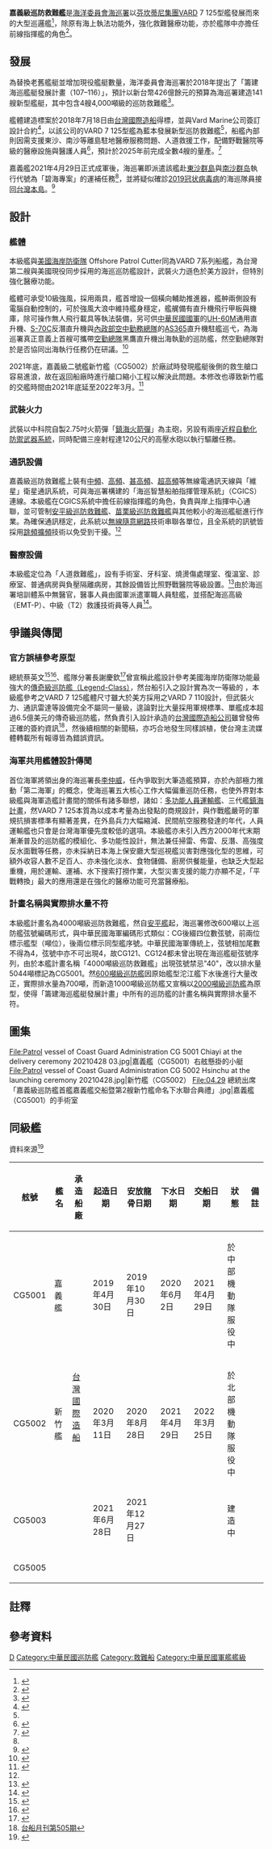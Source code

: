 {{NoteTA
|G1=Medicine
|1 = zh-tw:嚴重特殊傳染性肺炎;zh-hans:2019冠状病毒病;zh-hk:2019冠狀病毒病;
}}
{{軍艦艦型模板
|圖片= [[File:海巡嘉義艦(CG5001).png|300px]]
|照片說明= 高雄港內的嘉義艦（CG5001）
|圖片2= 
|照片說明2= 
|名稱= 嘉義級巡防救難艦[[File:Flag_of_the_Coast_Guard_Administration_of_the_Republic_of_China.svg|30px]]<br /><small>Chiayi-class Offshore Patrol Vessel</small>
|艦種= 
|艦名= [[嘉義市|嘉義市]]
|擁有國= {{ROC}}
|代號= 
|前型= 
|次型= 
|亞型= 
|動工= 
|改造= 
|退役=
|結局=
|除籍=
|同型艦= 
|年代= 
|製造廠= [[台灣國際造船|台灣國際造船]]
|下訂= 
|造價= 新台幣26億925萬
|計劃數= 4艘
|建造數= 2艘
|完成數= 
|取消數= 
|下水數= 
|服役數= 2艘
|損失數= 
|除役數= 
|現役數= 
|封存數= 
|排水= 5,044噸<ref name=":小英比讚！">{{Cite web|title=小英比讚！新型4000噸「嘉義艦」火力更強大、續航力1萬浬|url=https://news.ltn.com.tw/news/politics/breakingnews/3515364|access-date=2022-05-11|author=洪臣宏|date=2021-04-29|publisher=自由時報|archive-date=2021-12-29|archive-url=https://web.archive.org/web/20211229124413/https://news.ltn.com.tw/news/politics/breakingnews/3515364}}</ref>
|標準= 
|基準= 
|滿載= 
|全長= 126.3公尺<ref>{{Cite web|title=嘉義艦 (4000噸級)|url=https://www.cga.gov.tw/GipOpen/wSite/ct?xItem=147252&ctNode=1561&mp=999|access-date=2022-05-11|publisher=[[海洋委員會海巡署|海洋委員會海巡署]]|archive-date=2022-01-14|archive-url=https://web.archive.org/web/20220114104036/https://www.cga.gov.tw/GipOpen/wSite/ct?xItem=147252&ctNode=1561&mp=999}}</ref>
|水線長= 
|舷寬= 16.5公尺<ref name=":海巡署4千噸巡防艦提前建造">{{Cite web|title=【內幕】海巡署4千噸巡防艦提前建造　台船將於明年1月開工|url=https://www.upmedia.mg/news_info.php?Type=1&SerialNo=51868|access-date=2022-05-11|author=朱明|date=2018-11-12|publisher=上報|archive-date=2022-05-11|archive-url=https://web.archive.org/web/20220511150700/https://www.upmedia.mg/news_info.php?Type=1&SerialNo=51868}}</ref>
|吃水= 4.7公尺<ref name=":海巡署4千噸巡防艦提前建造" />
|燃料= 柴油
|鍋爐= 
|引擎= 2×MTU 20V8000M71L<ref>{{Cite web|title=4000 噸級巡防艦主機廠試 出國報告|url=https://report.nat.gov.tw/ReportFront/PageSystem/reportFileDownload/C10803167/001|access-date=2022-05-15|author=陳泰廷、曾俊瑜、柯翔幃|date=2019-09-25|publisher=[[海洋委員會海巡署|海洋委員會海巡署]]艦隊分署|archive-date=2022-05-18|archive-url=https://web.archive.org/web/20220518145847/https://report.nat.gov.tw/ReportFront/PageSystem/reportFileDownload/C10803167/001}}</ref>
|出力= 18,200kW<ref>{{Cite web|title=MTU20V8000M71L参数|url=http://www.eworldship.com/app/cengine/pinfo_23/id/25|access-date=2022-05-15|publisher=国际船舶网|archive-date=2022-05-18|archive-url=https://web.archive.org/web/20220518145849/http://www.eworldship.com/app/cengine/pinfo_23/id/25}}</ref>
|極速= 24節<ref name=":海巡署4千噸巡防艦提前建造" />
|續航= 10,000海里（15節）<ref name=":海巡署4千噸巡防艦提前建造" />
|發電機= 2×Cummins K38<ref name=":海巡添翼">{{Cite web|title=【CNEWS】海巡添翼／4千噸級嘉義艦交船，續航力達萬浬 設負壓病房、20雙管遙控機炮、鎮海火劍彈，平戰轉換可壓制舟波登陸|url=https://www.youtube.com/watch?v=5ogG3NAxRx0|access-date=2022-05-11|date=2021-04-29|publisher=CNEWS匯流新聞網|archive-date=2022-05-11|archive-url=https://web.archive.org/web/20220511145832/https://www.youtube.com/watch?v=5ogG3NAxRx0}}</ref>
|電力輸出= 1,840kW<ref>{{Cite web|title=Engines K38|url=https://www.cummins.com/en/in/engines/k38|access-date=2022-05-11|publisher=[[康明斯|康明斯]]|archive-date=2022-05-18|archive-url=https://web.archive.org/web/20220518145905/https://www.cummins.com/en/in/engines/k38}}</ref>
|乘員= 50人（標準）<br/>外加30人（訓練人員）<br/>外加12人（平戰轉換人員）<ref name=":海巡署4千噸巡防艦提前建造" />
|飛行= 
|艦載機= 
|裝備= 1×[[鎮海火箭彈系統|鎮海火箭彈系統]]<br/>2×[[近程自動化防禦武器系統|近程自動化防禦武器系統]]<br/>3×高壓水砲<ref name=":小英比讚！" />
|裝甲= 
|射控裝置= 
|偵搜設備= 1×FLIR SeaFLIR 280-HD紅外熱像儀<ref name=":海巡添翼" />
|電子設備= MF/HF/VHF/UHF通訊天線<br/>「維星」衛星通訊系統<br/>海巡智慧船舶指揮管理系統（CGICS）
|電戰系統= 
|其它= 
}}
'''嘉義級巡防救難艦'''是[[海洋委員會海巡署|海洋委員會海巡署]]以[[芬坎蒂尼集團|芬坎蒂尼集團]]VARD 7 125型艦發展而來的大型巡邏艦<ref name=":台船出包錯估德製主機交貨期">{{Cite web|title=台船出包錯估德製主機交貨期　海巡署4000噸巡防艦期程險延宕|url=https://www.upmedia.mg/news_info.php?Type=1&SerialNo=67036|access-date=2022-05-12|author=朱明|date=2019-07-11|publisher=上報|archive-date=2022-05-12|archive-url=https://web.archive.org/web/20220512062644/https://www.upmedia.mg/news_info.php?Type=1&SerialNo=67036}}</ref>，除原有海上執法功能外，強化救難醫療功能，亦於艦隊中亦擔任前線指揮艦的角色<ref name=":傳輸卡卡Out！">{{Cite web|title=傳輸卡卡Out！嘉義艦太平島「碧海專案」首啟動　實測MIT衛星影像零時差|url=https://www.upmedia.mg/news_info.php?Type=1&SerialNo=119052|access-date=2022-05-07|author=朱明|date=2021-07-18|publisher=上報|archive-url=https://web.archive.org/web/20220509114259/https://www.upmedia.mg/news_info.php?Type=1&SerialNo=119052|archive-date=2022-05-09}}</ref>。

== 發展 ==
為替換老舊艦艇並增加現役艦艇數量，海洋委員會海巡署於2018年提出了「籌建海巡艦艇發展計畫（107–116）」{{NoteTag|107-116指民國107至116年（西元2018至2027年）的計畫}}，預計以新台幣426億餘元的預算為海巡署建造141艘新型艦艇，其中包含4艘4,000噸級的巡防救難艦<ref name=":邀商說明會">{{Cite web|title=籌建海巡艦艇發展計畫-邀商說明會|url=https://www.cga.gov.tw/GipOpen/wSite/public/Data/f1517193036417.pdf|access-date=2022-05-07|date=2018-01-19|publisher=行政院海岸巡防署|pages=9|archive-url=https://web.archive.org/web/20210217055210/https://www.cga.gov.tw/GipOpen/wSite/public/Data/f1517193036417.pdf|archive-date=2021-02-17}}</ref>。

艦體建造標案於2018年7月18日由[[台灣國際造船|台灣國際造船]]得標，並與Vard Marine公司簽訂設計合約<ref>{{Cite web|title=本公司與VARD MARINE INC.簽署海巡署4000噸級巡防艦設計合約|url=https://www.csbcnet.com.tw/monthly_pub/files/04%E6%9C%AC%E5%85%AC%E5%8F%B8%E8%88%87%20VARD%20MARINE%20INC_%20%E7%B0%BD%E7%BD%B2%E6%B5%B7%E5%B7%A14000%E5%99%B8%E5%B7%A1%E8%88%AA%E8%89%A6%E8%A8%AD%E8%A8%88%E5%90%88%E7%B4%84.pdf|access-date=2022-05-11|format=PDF|publisher=[[台灣國際造船|台灣國際造船]]|archive-date=2021-08-11|archive-url=https://web.archive.org/web/20210811170250/https://www.csbcnet.com.tw/monthly_pub/files/04%E6%9C%AC%E5%85%AC%E5%8F%B8%E8%88%87%20VARD%20MARINE%20INC_%20%E7%B0%BD%E7%BD%B2%E6%B5%B7%E5%B7%A14000%E5%99%B8%E5%B7%A1%E8%88%AA%E8%89%A6%E8%A8%AD%E8%A8%88%E5%90%88%E7%B4%84.pdf}}</ref>，以該公司的VARD 7 125型艦為藍本發展新型巡防救難艦<ref name=":台船出包錯估德製主機交貨期" />，船艦內部則因需支援東沙、南沙等離島駐地醫療服務問題、人道救援工作，配備野戰醫院等級的醫療設施與醫護人員<ref>{{Cite web |author=朱明 |date=2018-01-21 |title=【今年啟動】10年建141艘巡防艦艇　海巡署列426億 |url=https://www.upmedia.mg/news_info.php?Type=1&SerialNo=33782 |publisher=上報 |archive-url=https://web.archive.org/web/20220515083745/https://www.upmedia.mg/news_info.php?Type=1&SerialNo=33782 |archive-date=2022-05-15 |access-date=2022-05-15}}</ref>，預計於2025年前完成全數4艘的量產。<ref>{{Cite web|title=籌建海巡艦艇發展計畫-4000噸級巡防艦4艘籌建計畫(107年辦理情形)|url=https://beta.join.gov.tw/acts/detail/2046e0bf-c2ec-4b8b-a0d3-72c00da3e972|access-date=2022-05-15|publisher=[[國家發展委員會|國家發展委員會]]公共政策網路參與平台|archive-date=2022-05-06|archive-url=https://web.archive.org/web/20220506150108/https://beta.join.gov.tw/acts/detail/2046e0bf-c2ec-4b8b-a0d3-72c00da3e972}}</ref>

嘉義艦2021年4月29日正式成軍後，海巡署即派遣該艦赴[[東沙群島|東沙群島]]與[[南沙群岛|南沙群岛]]執行代號為「碧海專案」的運補任務<ref name=":傳輸卡卡Out！" />，並將疑似確診[[2019冠状病毒病|2019冠状病毒病]]的海巡隊員接回[[台灣本島|台灣本島]]。<ref>{{Cite web|title=太平島海巡官兵疑快篩陽性 嘉義艦首出任務接回台|url=https://news.ltn.com.tw/news/life/breakingnews/3548416|access-date=2022-05-18|author=姚岳宏|date=2021-05-27|publisher=自由時報|archive-date=2021-12-29|archive-url=https://web.archive.org/web/20211229123642/https://news.ltn.com.tw/news/life/breakingnews/3548416}}</ref>

== 設計 ==
=== 艦體 ===
本級艦與[[美国海岸警卫队|美國海岸防衛隊]] Offshore Patrol Cutter{{link-en|Heritage-class||傳承級近岸巡防艦（Heritage-class）}}同為VARD 7系列船艦，為台灣第二艘與美國現役同步採用的海巡巡防艦設計，武裝火力遜色於美方設計，但特別強化醫療功能。

艦體可承受10級強風，採用兩具{{link-en|Variable-pitch propeller (marine)||可變螺距螺旋槳}}，艦首增設一個橫向輔助推進器，艦舯兩側設有電腦自動控制的{{link-en|Stabilizer (ship)||穩定鰭}}，可於強風大浪中維持艦身穩定，艦艉備有直升機飛行甲板與機庫，除可操作無人飛行載具等執法裝備，另可供[[中華民國國軍|中華民國國軍]]的[[UH-60黑鹰直升机|UH-60M]]通用直升機、[[西科斯基S-70直升機|S-70C]]反潛直升機與[[內政部空中勤務總隊|內政部空中勤務總隊]]的[[歐直AS365海豚直升機|AS365]]直升機駐艦巡弋，為海巡署真正意義上首艘可攜帶[[內政部空中勤務總隊|空勤總隊]]黑鷹直升機出海執勤的巡防艦，然空勤總隊對於是否協同出海執行任務仍在研議。<ref>{{Cite web |last=自由時報電子報 |date=2018-03-23 |title=空勤黑鷹難降海巡艦 空勤總隊：2021年以後再評估 - 政治 |url=https://news.ltn.com.tw/news/politics/breakingnews/2374078 |website=自由時報電子報 |language=zh-Hant-TW |access-date=2022-06-20}}</ref>

2021年底，嘉義級二號艦新竹艦（CG5002）於廠試時發現艦艇後側的救生艙口容易進浪，故在返回船廠時進行艙口縮小工程以解決此問題。本修改也導致新竹艦的交艦時間由2021年底延至2022年3月。<ref>{{Cite web |author=洪哲政 |date=2021-12-19 |title=獨／海巡旗艦廠試海水竟湧入救難區 緊急縮小艙口因應 |url=https://udn.com/news/story/10930/5972758 |publisher=聯合新聞網 |archive-url=https://web.archive.org/web/20211221055311/https://udn.com/news/story/10930/5972758 |archive-date=2021-12-21 |access-date=2022-05-18}}</ref>

=== 武裝火力 ===
武裝以中科院自製2.75吋火箭彈「[[鎮海火箭彈系統|鎮海火箭彈]]」為主砲，另設有兩座[[近程自動化防禦武器系統|近程自動化防禦武器系統]]，同時配備三座射程達120公尺的高壓水砲以執行驅離任務。

=== 通訊設備 ===
嘉義級巡防救難艦上裝有[[中頻|中頻]]、[[高頻|高頻]]、[[甚高頻|甚高頻]]、[[超高頻|超高頻]]等無線電通訊天線與「維星」衛星通訊系統，可與海巡署構建的「海巡智慧船舶指揮管理系統」（CGICS）連線。本級艦在CGICS系統中擔任前線指揮艦的角色，負責與岸上指揮中心通聯，並可管制[[海巡署600噸級巡防艦|安平級巡防救難艦]]、[[海巡署1000噸級巡防救難艦|苗栗級巡防救難艦]]與其他較小的海巡艦艇進行作業。為確保通訊穩定，此系統以[[無線隨意網路|無線隨意網路]]技術串聯各單位，且全系統的訊號皆採用[[跳频扩频|跳頻擴頻]]技術以免受到干擾。<ref name=":傳輸卡卡Out！" />

=== 醫療設備 ===
本級艦定位為「人道救難艦」，設有手術室、牙科室、燒燙傷處理室、復溫室、診療室、普通病房與負壓隔離病房，其餘設備皆比照野戰醫院等級設置。<ref>{{Cite web|title=4000噸級海巡艦「新竹艦」今交艦 配備野戰醫院等級醫療設備|url=https://news.ltn.com.tw/news/politics/breakingnews/3902052|access-date=2022-05-18|author=洪臣宏|date=2022-04-22|publisher=自由時報|archive-date=2022-04-23|archive-url=https://web.archive.org/web/20220423071258/https://news.ltn.com.tw/news/politics/breakingnews/3902052}}</ref>由於海巡署培訓體系中無醫官，醫事人員由國軍派遣軍職人員駐艦，並搭配海巡高級（EMT-P）、中級（T2）救護技術員等人員<ref>{{Cite web|title=海巡四千噸嘉義級「人道救難艦」 由國軍醫官受命長駐|url=https://udn.com/news/story/10930/5486146|access-date=2022-05-11|author=洪哲政|date=2021-05-26|publisher=聯合新聞網|archive-date=2021-06-19|archive-url=https://web.archive.org/web/20210619000230/https://udn.com/news/story/10930/5486146}}</ref>。

== 爭議與傳聞 ==

=== 官方誤植參考原型 ===
總統蔡英文<ref>{{Citation|title=最強4000噸級海巡艦 蔡英文主持下水典禮｜三立新聞網 SETN.com|url=https://www.youtube.com/watch?v=RE1Vv0X8Sjw|accessdate=2022-06-20|language=zh-Hans-CN}}</ref><ref>{{Cite web |title=4000噸級海巡艦命名為「嘉義艦」    總統：國際合作成功案例並為臺灣海上醫療救護能量寫下新頁 |url=https://www.president.gov.tw/NEWS/25333 |website=www.president.gov.tw |language=zh-tw |access-date=2022-06-20}}</ref>、艦隊分署長謝慶欽<ref>{{Citation|title=海軍最大巡防艦正式下水！蔡英文親自主持下水儀式並命名"嘉義艦" 全艦配備"火箭.機砲"成海巡最強戰力│記者 程彥豪 劉家偉│【LIVE大現場】20200602│三立新聞台|url=https://www.youtube.com/watch?v=rEn_esfByL0|accessdate=2022-06-20|language=zh-Hans-CN}}</ref>曾宣稱此艦設計參考美國海岸防衛隊功能最強大的[[传奇级巡逻舰|傳奇級巡防艦（Legend-Class）]]，然台船引入之設計實為次一等級的{{link-en|Heritage-class||傳承級近岸巡防艦（Heritage-class）}}
，本級艦參考之VARD 7 125艦體尺寸雖大於美方採用之VARD 7 110設計，但武裝火力、通訊雷達等設備完全不屬同一量級，遑論對比大量採用軍規標準、單艦成本超過6.5億美元的傳奇級巡防艦，然負責引入設計承造的[[台灣國際造船|台灣國際造船公司]]雖曾發佈正確的簽約資訊<ref> [https://www.csbcnet.com.tw/monthly_pub/files/04%E6%9C%AC%E5%85%AC%E5%8F%B8%E8%88%87%20VARD%20MARINE%20INC_%20%E7%B0%BD%E7%BD%B2%E6%B5%B7%E5%B7%A14000%E5%99%B8%E5%B7%A1%E8%88%AA%E8%89%A6%E8%A8%AD%E8%A8%88%E5%90%88%E7%B4%84.pdf 台船月刊第505期]</ref>，然後續相關的新聞稿，亦巧合地發生同樣誤植，使台灣主流媒體轉載所有報導皆為錯誤資訊。

=== 海軍共用艦體設計傳聞 ===
首位海軍將領出身的海巡署長[[李仲威|李仲威]]，任內爭取到大筆造艦預算，亦於內部極力推動「第二海軍」的概念，使海巡署五大核心工作大幅偏重巡防任務，也使外界對本級艦與海軍造艦計畫間的關係有諸多聯想，諸如：[[多功能人員運輸艦|多功能人員運輸艦]]、三代艦[[新一代巡防艦|鎮海計畫]]，然VARD 7 125本質為以成本考量為出發點的商規設計，與作戰艦嚴苛的軍規抗損害標準有顯著差異，在外島兵力大幅縮減、民間航空服務發達的年代，人員運輸艦也只會是台灣海軍優先度較低的選項。本級艦亦未引入西方2000年代末期漸漸普及的巡防艦的模組化、多功能性設計，無法兼任掃雷、佈雷、反潛、高強度反水面戰等任務，亦未採納日本海上保安廳大型巡視艦災害對應強化型的思維，可額外收容人數不足百人、亦未強化淡水、食物儲備、廚房供餐能量，也缺乏大型起重機，用於運輸、運補、水下搜索打撈作業，大型災害支援的能力亦顯不足，「平戰轉換」最大的應用還是在強化的醫療功能可充當醫療船。

=== 計畫名稱與實際排水量不符 ===
本級艦計畫名為4000噸級巡防救難艦，然自[[海巡署600噸級巡防艦|安平艦]]起，海巡署修改600噸以上巡防艦弦號編碼形式，與中華民國海軍編碼形式類似：CG後綴四位數弦號，前兩位標示艦型（噸位），後兩位標示同型艦序號。中華民國海軍傳統上，弦號相加尾數不得為4，弦號中亦不可出現4，故CG121、CG124都未曾出現在海巡艦艇弦號序列，由於本艦計畫名稱「4000噸級巡防救難艦」出現弦號禁忌"40"，改以排水量5044噸標記為CG5001。然[[海巡署600噸級巡防艦|600噸級巡防艦]]因原始艦型沱江艦下水後進行大量改正，實際排水量為700噸，而新造1000噸級巡防艦又宣稱以[[海巡署2000噸級巡防救難艦|2000噸級巡防艦]]為原型，使得「籌建海巡艦艇發展計畫」中所有的巡防艦的計畫名稱與實際排水量不符。

== 圖集 ==
<gallery widths="180" heights="150">
File:Patrol vessel of Coast Guard Administration CG 5001 Chiayi at the delivery ceremony 20210428 03.jpg|嘉義艦（CG5001）右舷懸掛的小艇
File:Patrol vessel of Coast Guard Administration CG 5002 Hsinchu at the launching ceremony 20210428.jpg|新竹艦（CG5002）
File:04.29 總統出席「嘉義級巡防艦首艦嘉義艦交船暨第2艘新竹艦命名下水聯合典禮」.jpg|嘉義艦（CG5001）的手術室
</gallery>

== 同級艦 ==
資料來源<ref>{{Cite web|title=籌建海巡艦艇發展計畫-4000噸級巡防艦4艘籌建計畫(111年辦理情形)|url=https://beta.join.gov.tw/acts/detail/88a546aa-87b0-4a80-bf39-ea72c4eea174|access-date=2022-05-06|publisher=[[國家發展委員會|國家發展委員會]]公共政策網路參與平台|archive-date=2022-05-06|archive-url=https://web.archive.org/web/20220506150110/https://beta.join.gov.tw/acts/detail/88a546aa-87b0-4a80-bf39-ea72c4eea174}}</ref>
{| class="wikitable" width="100%"
|+
!舷號
!艦名
!承造船廠
!起造日期
!安放龍骨日期
!下水日期
!交船日期
!狀態
!備註
|-
|CG5001
|嘉義艦
| rowspan="4" |[[台灣國際造船|台灣國際造船]]
|2019年4月30日
|2019年10月30日
|2020年6月2日
|2021年4月29日
|於中部機動隊服役中
|
|-
|CG5002
|新竹艦
|2020年3月11日
|2020年8月28日
|2021年4月29日
|2022年3月25日
|於北部機動隊服役中
|
|-
|CG5003
|
|2021年6月28日
|2021年12月27日
|
|
|建造中
|
|-
|CG5005
|
|
|
|
|
|
|
|}
== 註釋 ==
{{NoteFoot}}

== 參考資料 ==
{{reflist|2}}

{{海洋委員會海巡署}}

[[Category:海洋委員會海巡署|D]]
[[Category:中華民國巡防艦|Category:中華民國巡防艦]]
[[Category:救難船|Category:救難船]]
[[Category:中華民國軍艦艦級|Category:中華民國軍艦艦級]]